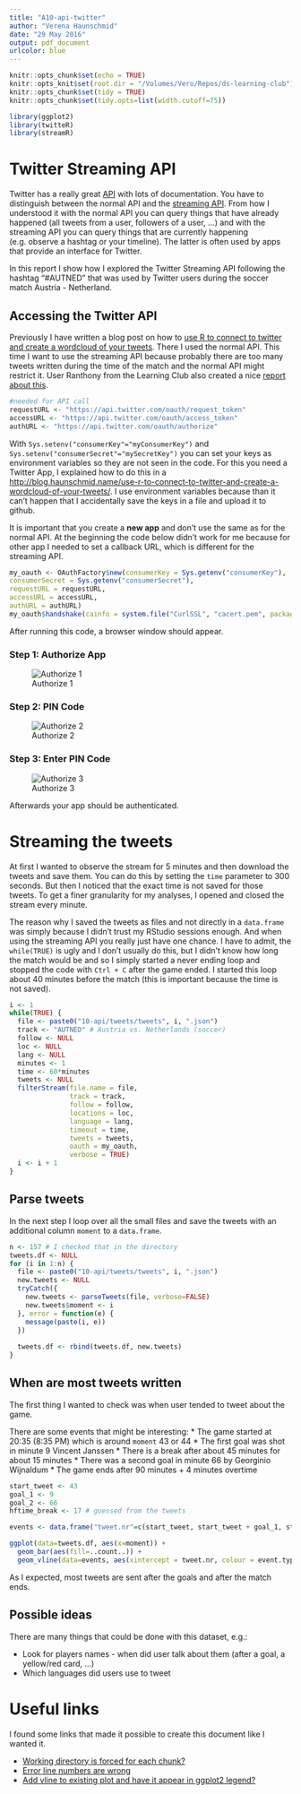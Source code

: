 ```yaml
---
title: "A10-api-twitter"
author: "Verena Haunschmid"
date: "29 May 2016"
output: pdf_document
urlcolor: blue
---
```


```r
knitr::opts_chunk$set(echo = TRUE)
knitr::opts_knit$set(root.dir = "/Volumes/Vero/Repos/ds-learning-club")
knitr::opts_chunk$set(tidy = TRUE)
knitr::opts_chunk$set(tidy.opts=list(width.cutoff=75))
```

```r
library(ggplot2)
library(twitteR)
library(streamR)
```

# Twitter Streaming API

Twitter has a really great [API](https://dev.twitter.com/overview/api) with lots of documentation. You have to distinguish between the normal API and the [streaming API](https://dev.twitter.com/streaming/overview). From how I understood it with the normal API you can query things that have already happened (all tweets from a user, followers of a user, ...) and with the streaming API you can query things that are currently happening (e.g. observe a hashtag or your timeline). The latter is often used by apps that provide an interface for Twitter.

In this report I show how I explored the Twitter Streaming API following the hashtag "#AUTNED" that was used by Twitter users during the soccer match Austria - Netherland.

## Accessing the Twitter API

Previously I have written a blog post on how to [use R to connect to twitter and create a wordcloud of your tweets](http://blog.haunschmid.name/use-r-to-connect-to-twitter-and-create-a-wordcloud-of-your-tweets/). There I used the normal API. This time I want to use the streaming API because probably there are too many tweets written during the time of the match and the normal API might restrict it. User Ranthony from the Learning Club also created a nice [report about this](http://rpubs.com/Ranthony__/web-scraping-activity-10).

```r
#needed for API call
requestURL <- "https://api.twitter.com/oauth/request_token"
accessURL <- "https://api.twitter.com/oauth/access_token"
authURL <- "https://api.twitter.com/oauth/authorize"
```

With `Sys.setenv("consumerKey"="myConsumerKey")` and `Sys.setenv("consumerSecret"="mySecretKey")` you can set your keys as environment variables so they are not seen in the code. For this you need a Twitter App, I explained how to do this in a [http://blog.haunschmid.name/use-r-to-connect-to-twitter-and-create-a-wordcloud-of-your-tweets/](blog post). I use environment variables because than it can't happen that I accidentally save the keys in a file and upload it to github.

It is important that you create a **new app** and don't use the same as for the normal API. At the beginning the code below didn't work for me because for other app I needed to set a callback URL, which is different for the streaming API.

```r
my_oauth <- OAuthFactory$new(consumerKey = Sys.getenv("consumerKey"), 
consumerSecret = Sys.getenv("consumerSecret"), 
requestURL = requestURL, 
accessURL = accessURL, 
authURL = authURL)
my_oauth$handshake(cainfo = system.file("CurlSSL", "cacert.pem", package = "RCurl"))
```

After running this code, a browser window should appear.

### Step 1: Authorize App

![Authorize 1](/Volumes/Vero/Repos/ds-learning-club/10-api/screenshots/Authorize_01.png)

### Step 2: PIN Code

![Authorize 2](/Volumes/Vero/Repos/ds-learning-club/10-api/screenshots/Authorize_02.png)

### Step 3: Enter PIN Code

![Authorize 3](/Volumes/Vero/Repos/ds-learning-club/10-api/screenshots/Authorize_03.png)

Afterwards your app should be authenticated.

# Streaming the tweets

At first I wanted to observe the stream for 5 minutes and then download the tweets and save them. You can do this by setting the `time` parameter to 300 seconds. But then I noticed that the exact time is not saved for those tweets. To get a finer granularity for my analyses, I opened and closed the stream every minute.

The reason why I saved the tweets as files and not directly in a `data.frame` was simply because I didn't trust my RStudio sessions enough. And when using the streaming API you really just have one chance. I have to admit, the `while(TRUE)` is ugly and I don't usually do this, but I didn't know how long the match would be and so I simply started a never ending loop and stopped the code with `Ctrl + C` after the game ended. I started this loop about 40 minutes before the match (this is important because the time is not saved).

```r
i <- 1
while(TRUE) {
  file <- paste0("10-api/tweets/tweets", i, ".json")
  track <- "AUTNED" # Austria vs. Netherlands (soccer)
  follow <- NULL
  loc <- NULL
  lang <- NULL
  minutes <- 1
  time <- 60*minutes
  tweets <- NULL
  filterStream(file.name = file, 
               track = track,
               follow = follow, 
               locations = loc, 
               language = lang,
               timeout = time, 
               tweets = tweets, 
               oauth = my_oauth,
               verbose = TRUE)
  i <- i + 1 
}
```

## Parse tweets

In the next step I loop over all the small files and save the tweets with an additional column `moment` to a `data.frame`.

```r
n <- 157 # I checked that in the directory
tweets.df <- NULL
for (i in 1:n) {
  file <- paste0("10-api/tweets/tweets", i, ".json")
  new.tweets <- NULL
  tryCatch({ 
    new.tweets <- parseTweets(file, verbose=FALSE)
    new.tweets$moment <- i
  }, error = function(e) {
    message(paste(i, e))
  })
  
  tweets.df <- rbind(tweets.df, new.tweets)
}
```

## When are most tweets written

The first thing I wanted to check was when user tended to tweet about the game.

There are some events that might be interesting:
* The game started at 20:35 (8:35 PM) which is around `moment` 43 or 44
* The first goal was shot in minute 9 Vincent Janssen 
* There is a break after about 45 minutes for about 15 minutes
* There was a second goal in minute 66 by Georginio Wijnaldum 
* The game ends after 90 minutes + 4 minutes overtime

```r
start_tweet <- 43
goal_1 <- 9
goal_2 <- 66
hftime_break <- 17 # guessed from the tweets

events <- data.frame("tweet.nr"=c(start_tweet, start_tweet + goal_1, start_tweet + hftime_break + goal_2, start_tweet + hftime_break + 90 + 4), "event.type"=c("start", "goal", "goal", "end")) # ggplot is easiest to use with data.frames

ggplot(data=tweets.df, aes(x=moment)) + 
  geom_bar(aes(fill=..count..)) + 
  geom_vline(data=events, aes(xintercept = tweet.nr, colour = event.type), show.legend=TRUE)
```

As I expected, most tweets are sent after the goals and after the match ends.

## Possible ideas

There are many things that could be done with this dataset, e.g.:

* Look for players names - when did user talk about them (after a goal, a yellow/red card, ...)
* Which languages did users use to tweet

# Useful links

I found some links that made it possible to create this document like I wanted it.

* [Working directory is forced for each chunk?](https://github.com/yihui/knitr/issues/277)
* [Error line numbers are wrong](https://github.com/rstudio/rmarkdown/issues/381)
* [Add vline to existing plot and have it appear in ggplot2 legend?](http://stackoverflow.com/questions/12545322/add-vline-to-existing-plot-and-have-it-appear-in-ggplot2-legend)
